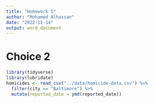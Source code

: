 ```yaml
---
title: "Homework 5"
author: "Mohamed Alhassan"
date: "2022-11-14"
output: word_document
---
```

# Choice 2

```r
library(tidyverse)
library(lubridate)
homicides <- read_csv("../data/homicide-data.csv") %>% 
  filter(city == "Baltimore") %>% 
  mutate(reported_date = ymd(reported_date))


```

